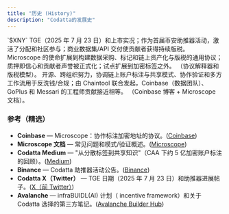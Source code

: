 ```yaml
---
title: "历史 (History)"
description: "Codatta的发展史"
---
```


<Steps>
  <Step title="2025 — 代币化和商业化">
    `$XNY` TGE（2025 年 7 月 23 日）和上市实况；作为首届币安助推器活动，激活了分配和社区参与；商业数据集/API 交付使贡献者获得持续版税。 
  </Step>

  <Step title="2024 — 使命扩展到 Codatta（通用协议）">
    Microscope 的使命扩展到构建数据采购、标记和链上资产化与版税的通用协议；质押即信心和贡献者声誉被正式化；试点扩展到加密标签之外。 
    （协议解释器和版税模型）。
  </Step>

  <Step title="2023 — Microscope（跨组织公共产品启动）">
    开源、跨组织努力，协调链上账户标注与共享模式、协作验证和多方工作流用于反洗钱/合规；由 Chaintool 联合发起，Coinbase（数据团队）、GoPlus 和 Messari 的工程师贡献接近相等。 
    （Coinbase 博客 + Microscope 文档）。
  </Step>
</Steps>


### 参考（精选）

* **Coinbase** — Microscope：协作标注加密地址的协议。([Coinbase][1])
* **Microscope 文档** — 常见问题和模式/验证概述。([Microscope][2])
* **Codatta Medium** — "从分散标签到共享知识"（CAA 下约 5 亿加密账户标注的回顾）。([Medium][4])
* **Binance** — Codatta 助推器活动公告。([Binance][5])
* **Codatta X（Twitter）** — TGE 日期（2025 年 7 月 23 日）和助推器进展帖子。([X（前 Twitter）][6])
* **Avalanche** — infraBUIDL(AI) 计划（ incentive framework）和关于 Codatta 选择的第三方笔记。([Avalanche Builder Hub][8])

[1]: https://www.coinbase.com/blog/microscope-protocol-for-collaboratively-labeling-crypto-addresses?utm_source=chatgpt.com "Microscope: Protocol for Collaboratively Labeling Crypto ..."
[2]: https://docs.microscopeprotocol.xyz/onboarding/faq?utm_source=chatgpt.com "FAQ - Microscope Protocol"
[3]: https://coinmarketcap.com/cmc-ai/codatta/what-is/?utm_source=chatgpt.com "What Is Codatta (XNY) And How Does It Work?"
[4]: https://codatta.medium.com/from-fragmented-labels-to-shared-knowledge-500-millions-crypto-account-annotation-part-i-96db513e0e36?utm_source=chatgpt.com "From Fragmented Labels to Shared Knowledge - Codatta"
[5]: https://www.binance.com/en/support/announcement/detail/901d960af2134457aa1e9d72ce6e30fd?utm_source=chatgpt.com "Introducing the Exclusive Codatta Pre-TGE and ..."
[6]: https://x.com/codatta_io/status/1947668869671489793?utm_source=chatgpt.com "Codatta - TGE 23 July"
[7]: https://coinmarketcap.com/currencies/codatta/?utm_source=chatgpt.com "Codatta price today, XNY to USD live ..."
[8]: https://build.avax.network/grants/infrabuidlai?utm_source=chatgpt.com "Avalanche infraBUIDL(AI) Program"

